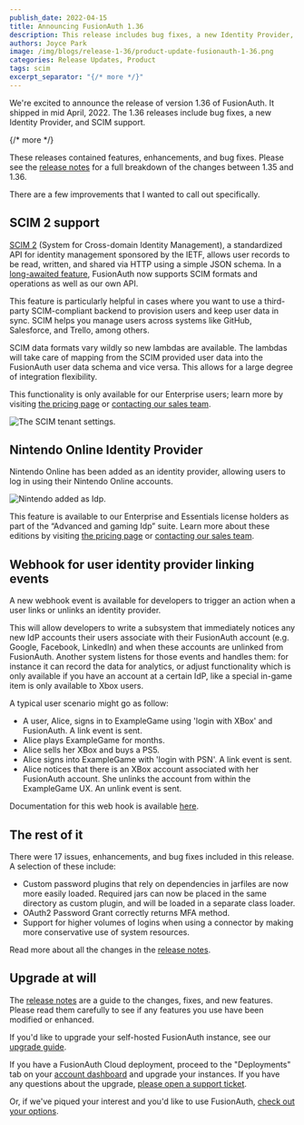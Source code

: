 ```yaml
---
publish_date: 2022-04-15 
title: Announcing FusionAuth 1.36
description: This release includes bug fixes, a new Identity Provider, and SCIM2 support.
authors: Joyce Park 
image: /img/blogs/release-1-36/product-update-fusionauth-1-36.png
categories: Release Updates, Product
tags: scim
excerpt_separator: "{/* more */}"
---
```


We're excited to announce the release of version 1.36 of FusionAuth. It shipped in mid April, 2022. The 1.36 releases include bug fixes, a new Identity Provider, and SCIM support.

{/* more */}

These releases contained features, enhancements, and bug fixes. Please see the [release notes](/docs/release-notes/#version-1-36-1) for a full breakdown of the changes between 1.35 and 1.36. 

There are a few improvements that I wanted to call out specifically.

## SCIM 2 support

[SCIM 2](http://www.simplecloud.info) (System for Cross-domain Identity Management), a standardized API for identity management sponsored by the IETF, allows user records to be read, written, and shared via HTTP using a simple JSON schema. In a [long-awaited feature](https://github.com/FusionAuth/fusionauth-issues/issues/106), FusionAuth now supports SCIM formats and operations as well as our own API.

This feature is particularly helpful in cases where you want to use a third-party SCIM-compliant backend to provision users and keep user data in sync. SCIM helps you manage users across systems like GitHub, Salesforce, and Trello, among others.

SCIM data formats vary wildly so new lambdas are available. The lambdas will take care of mapping from the SCIM provided user data into the FusionAuth user data schema and vice versa. This allows for a large degree of integration flexibility.

This functionality is only available for our Enterprise users; learn more by visiting [the pricing page](/pricing) or [contacting our sales team](/contact).

![The SCIM tenant settings.](/img/blogs/release-1-36/scim-tenant-settings.png)

## Nintendo Online Identity Provider

Nintendo Online has been added as an identity provider, allowing users to log in using their Nintendo Online accounts.

![Nintendo added as Idp.](/img/blogs/release-1-36/nintendo-login.png)

This feature is available to our Enterprise and Essentials license holders as part of the “Advanced and gaming Idp” suite. Learn more about these editions by visiting [the pricing page](/pricing) or [contacting our sales team](/contact).
 
## Webhook for user identity provider linking events

A new webhook event is available for developers to trigger an action when a user links or unlinks an identity provider.

This will allow developers to write a subsystem that immediately notices any new IdP accounts their users associate with their FusionAuth account (e.g. Google, Facebook, LinkedIn) and when these accounts are unlinked from FusionAuth. Another system listens for those events and handles them: for instance it can record the data for analytics, or adjust functionality which is only available if you have an account at a certain IdP, like a special in-game item is only available to Xbox users.

A typical user scenario might go as follow:

* A user, Alice, signs in to ExampleGame using 'login with XBox' and FusionAuth. A link event is sent.
* Alice plays ExampleGame for months.
* Alice sells her XBox and buys a PS5.
* Alice signs into ExampleGame with 'login with PSN'. A link event is sent.
* Alice notices that there is an XBox account associated with her FusionAuth account. She unlinks the account from within the ExampleGame UX. An unlink event is sent.

Documentation for this web hook is available [here](/docs/extend/events-and-webhooks/events/).
 
## The rest of it

There were 17 issues, enhancements, and bug fixes included in this release. A selection of these include:

* Custom password plugins that rely on dependencies in jarfiles are now more easily loaded. Required jars can now be  placed in the same directory as custom plugin, and will be loaded in a separate class loader.
* OAuth2 Password Grant correctly returns MFA method.
* Support for higher volumes of logins when using a connector by making more conservative use of system resources.

Read more about all the changes in the [release notes](/docs/release-notes/#version-1-36-1).

## Upgrade at will

The [release notes](/docs/release-notes/#version-1-36-1) are a guide to the changes, fixes, and new features. Please read them carefully to see if any features you use have been modified or enhanced.

If you'd like to upgrade your self-hosted FusionAuth instance, see our [upgrade guide](/docs/operate/deploy/upgrade). 

If you have a FusionAuth Cloud deployment, proceed to the "Deployments" tab on your [account dashboard](https://account.fusionauth.io/account/deployment/) and upgrade your instances. If you have any questions about the upgrade, [please open a support ticket](https://account.fusionauth.io/account/support/).

Or, if we've piqued your interest and you'd like to use FusionAuth, [check out your options](/pricing).

